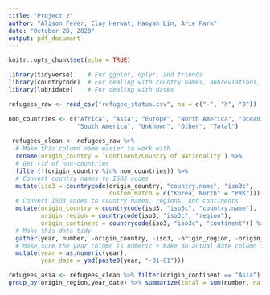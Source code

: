 ---
title: "Project 2"
author: "Alison Ferer, Clay Herwat, Haoyan Lin, Arie Park"
date: "October 28, 2020"
output: pdf_document
---

```{r setup, include=FALSE}
knitr::opts_chunk$set(echo = TRUE)
```

```{r}
library(tidyverse)    # For ggplot, dplyr, and friends
library(countrycode)  # For dealing with country names, abbreviations, and codes
library(lubridate)    # For dealing with dates
```

```{r}
refugees_raw <- read_csv("refugee_status.csv", na = c("-", "X", "D"))
```

```{r}
non_countries <- c("Africa", "Asia", "Europe", "North America", "Oceania",
                   "South America", "Unknown", "Other", "Total")
                   
 refugees_clean <- refugees_raw %>%
  # Make this column name easier to work with
  rename(origin_country = `Continent/Country of Nationality`) %>%
  # Get rid of non-countries
  filter(!(origin_country %in% non_countries)) %>%
  # Convert country names to ISO3 codes
  mutate(iso3 = countrycode(origin_country, "country.name", "iso3c",
                            custom_match = c("Korea, North" = "PRK"))) %>%
  # Convert ISO3 codes to country names, regions, and continents
  mutate(origin_country = countrycode(iso3, "iso3c", "country.name"),
         origin_region = countrycode(iso3, "iso3c", "region"),
         origin_continent = countrycode(iso3, "iso3c", "continent")) %>%
  # Make this data tidy
  gather(year, number, -origin_country, -iso3, -origin_region, -origin_continent) %>%
  # Make sure the year column is numeric + make an actual date column for years
  mutate(year = as.numeric(year),
         year_date = ymd(paste0(year, "-01-01")))

```
```{r}
refugees_asia <- refugees_clean %>% filter(origin_continent == "Asia") %>% 
group_by(origin_region,year_date) %>% summarize(total = sum(number, na.rm = TRUE))
```

